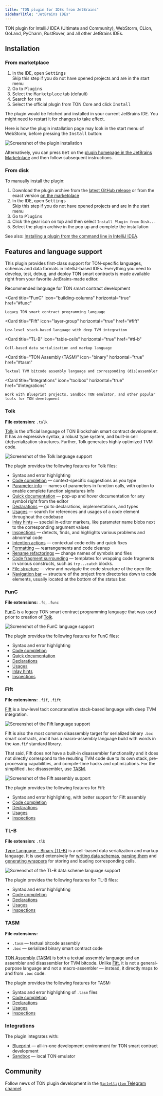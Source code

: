 ```yaml
---
title: "TON plugin for IDEs from JetBrains"
sidebarTitle: "JetBrains IDEs"
---
```


TON plugin for IntelliJ IDEA (Ultimate and Community), WebStorm, CLion, GoLand, PyCharm, RustRover, and all other JetBrains IDEs.

<Columns cols={3}>
  <Card
    title="Installation"
    icon="floppy-disk"
    horizontal="true"
    href="#installation"
  />

  <Card
    title="Features"
    icon="sparkles"
    horizontal="true"
    href="#features-and-language-support"
  />

  <Card
    title="Community"
    icon="user-group"
    horizontal="true"
    href="#community"
  />
</Columns>

## Installation

### From marketplace

1. In the IDE, open <kbd><Icon icon="gear" size={16} /> Settings</kbd><br />
   Skip this step if you do not have opened projects and are in the start menu
1. Go to <kbd>Plugins</kbd>
1. Select the <kbd>Marketplace</kbd> tab (default)
1. Search for `TON`
1. Select the official plugin from TON Core and click <kbd>Install</kbd>

The plugin would be fetched and installed in your current JetBrains IDE. You might need to restart it for changes to take effect.

Here is how the plugin installation page may look in the start menu of WebStorm, before pressing the <kbd>Install</kbd> button:

![Screenshot of the plugin installation](/resources/images/intellij-ton/it-install-from-settings.png)

Alternatively, you can press <kbd>Get</kbd> on the [plugin homepage in the JetBrains Marketplace](https://plugins.jetbrains.com/plugin/23382-ton) and then follow subsequent instructions.

### From disk

To manually install the plugin:

1. Download the plugin archive from the [latest GitHub release](https://github.com/ton-blockchain/intellij-ton/releases/latest) or from the exact version [on the marketplace](https://plugins.jetbrains.com/plugin/23382-ton/versions)
1. In the IDE, open <kbd><Icon icon="gear" size={16} /> Settings</kbd><br />
   Skip this step if you do not have opened projects and are in the start menu
1. Go to <kbd>Plugins</kbd>
1. Click the gear icon on top <kbd><Icon icon="gear" size={16} /></kbd> and then select `Install Plugin from Disk...`
1. Select the plugin archive in the pop up and complete the installation

See also: [Installing a plugin from the command line in IntelliJ IDEA](https://www.jetbrains.com/help/idea/managing-plugins.html#install_plugin_cmd).

## Features and language support

This plugin provides first-class support for TON-specific languages, schemas and data formats in IntelliJ-based IDEs. Everything you need to develop, test, debug, and deploy TON smart contracts is made available right from your favorite JetBrains-made editor.

<Columns cols={2}>
  <Card
    title="Tolk"
    icon="star"
    horizontal="true"
    href="#tolk"
  >
    Recommended language for TON smart contract development
  </Card>

  <Card
    title="FunC"
    icon="building-columns"
    horizontal="true"
    href="#func"
  >
    Legacy TON smart contract programming language
  </Card>

  <Card
    title="Fift"
    icon="layer-group"
    horizontal="true"
    href="#fift"
  >
    Low-level stack-based language with deep TVM integration
  </Card>

  <Card
    title="TL-B"
    icon="table-cells"
    horizontal="true"
    href="#tl-b"
  >
    Cell-based data serialization and markup language
  </Card>

  <Card
    title="TON Assembly (TASM)"
    icon="binary"
    horizontal="true"
    href="#tasm"
  >
    Textual TVM bitcode assembly language and corresponding (dis)assembler
  </Card>

  <Card
    title="Integrations"
    icon="toolbox"
    horizontal="true"
    href="#integrations"
  >
    Work with Blueprint projects, Sandbox TON emulator, and other popular tools for TON development
  </Card>
</Columns>

### Tolk

**File extension:** `.tolk`

[Tolk](/language/tolk) is the official language of TON Blockchain smart contract development. It has an expressive syntax, a robust type system, and built-in cell (de)serialization structures. Further, Tolk generates highly optimized TVM code.

![Screenshot of the Tolk language support](/resources/images/intellij-ton/it-screenshot-tolk.png)

The plugin provides the following features for Tolk files:

- Syntax and error highlighting
- [Code completion] — context-specific suggestions as you type
- [Parameter info] — names of parameters in function calls, with option to enable complete function signatures info
- [Quick documentation] — pop-up and hover documentation for any symbol right from the editor
- [Declarations] — go to declarations, implementations, and types
- [Usages] — search for references and usages of a code element throughout the codebase
- [Inlay hints] — special in-editor markers, like parameter name blobs next to the corresponding argument values
- [Inspections] — detects, finds, and highlights various problems and abnormal code
- [Intention actions] — contextual code edits and quick fixes
- [Formatting] — rearrangements and code cleanup
- [Rename refactorings] — change names of symbols and files
- [Code fragment surrounding] — templates for wrapping code fragments in various constructs, such as `try...catch` blocks.
- [File structure] — view and navigate the code structure of the open file.
- [Navigation bar] — structure of the project from directories down to code elements, usually located at the bottom of the status bar.

### FunC

**File extensions:** `.fc`, `.func`

[FunC](/language/func) is a legacy TON smart contract programming language that was used prior to creation of [Tolk](#tolk).

![Screenshot of the FunC language support](/resources/images/intellij-ton/it-screenshot-func.png)

The plugin provides the following features for FunC files:

- Syntax and error highlighting
- [Code completion]
- [Quick documentation]
- [Declarations]
- [Usages]
- [Inlay hints]
- [Inspections]

### Fift

**File extensions:** `.fif`, `.fift`

[Fift](/language/fift) is a low-level tacit concatenative stack-based language with deep TVM integration.

![Screenshot of the Fift language support](/resources/images/intellij-ton/it-screenshot-fift.png)

Fift is also the most common disassembly target for serialized binary `.boc` smart contracts, and it has a macro-assembly language build with words in the `Asm.fif` standard library.

That said, Fift does not have a built-in disassembler functionality and it does not directly correspond to the resulting TVM code due to its own stack, pre-processing capabilities, and compile-time hacks and optimizations. For the simplified `.boc` disassembler, use [TASM](#tasm).

![Screenshot of the Fift assembly support](/resources/images/intellij-ton/it-screenshot-fift-asm.png)

The plugin provides the following features for Fift:

- Syntax and error highlighting, with better support for Fift assembly
- [Code completion]
- [Declarations]
- [Usages]
- [Inspections]

### TL-B

**File extension:** `.tlb`

[Type Language - Binary (TL-B)](/language/TL-B/overview) is a cell-based data serialization and markup language. It is used extensively for [writing data schemas](https://github.com/ton-blockchain/ton/blob/master/crypto/block/block.tlb), [parsing them](https://github.com/ton-community/tlb-runtime) and [generating wrappers](https://github.com/ton-community/tlb-codegen) for storing and loading corresponding cells.

![Screenshot of the TL-B data scheme language support](/resources/images/intellij-ton/it-screenshot-tlb.png)

The plugin provides the following features for TL-B files:

- Syntax and error highlighting
- [Code completion]
- [Declarations]
- [Usages]
- [Inspections]

### TASM

**File extensions:**

- `.tasm` — textual bitcode assembly
- `.boc` — serialized binary smart contract code

[TON Assembly (TASM)](https://github.com/ton-blockchain/tasm) is both a textual assembly language and an assembler and disassembler for TVM bitcode. Unlike [Fift](#fift), it is not a general-purpose language and not a macro-assembler — instead, it directly maps to and from `.boc` code.

The plugin provides the following features for TASM:

- Syntax and error highlighting of `.tasm` files
- [Code completion]
- [Declarations]
- [Usages]
- [Inspections]

### Integrations

The plugin integrates with:

- [Blueprint](/ecosystem/blueprint/overview) — all-in-one development environment for TON smart contract development
- [Sandbox](https://github.com/ton-org/sandbox) — local TON emulator

## Community

Follow news of TON plugin development in the [`@intellijton` Telegram channel](https://t.me/intellijton).

[Code completion]: https://www.jetbrains.com/help/idea/auto-completing-code.html

[Parameter info]: https://www.jetbrains.com/help/idea/viewing-reference-information.html#view-parameter-info

[Quick documentation]: https://www.jetbrains.com/help/idea/viewing-reference-information.html#inline-quick-documentation

[Intention actions]: https://www.jetbrains.com/help/idea/intention-actions.html

[Declarations]: https://www.jetbrains.com/help/idea/navigating-through-the-source-code.html#go_to_declaration

[Usages]: https://www.jetbrains.com/help/idea/find-highlight-usages.html

[Inlay hints]: https://www.jetbrains.com/help/idea/inlay-hints.html

[Inspections]: https://www.jetbrains.com/help/idea/code-inspection.html

[Formatting]: https://www.jetbrains.com/help/idea/reformat-and-rearrange-code.html

[Rename refactorings]: https://www.jetbrains.com/help/idea/rename-refactorings.html

[Code fragment surrounding]: https://www.jetbrains.com/help/idea/surrounding-blocks-of-code-with-language-constructs.html

[Navigation bar]: https://www.jetbrains.com/help/idea/guided-tour-around-the-user-interface.html#navigation-bar

[File structure]: https://www.jetbrains.com/help/idea/viewing-structure-of-a-source-file.html
